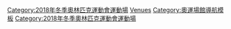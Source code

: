 {{Navbox
|name  = 2018年冬季奧林匹克運動會比賽場館
|state = {{{state|}}}
|title = [[2018年冬季奧林匹克運動會和冬季帕拉林匹克運動會比賽場館列表|2018年冬季奧林匹克運動會比賽場館]]
|listclass = hlist
|basestyle = background:#BFD7FF;

|group1 = [[平昌郡|平昌]]山區賽區
|list1  = 
* [[阿爾卑西亞度假村]]
** [[平昌奧林匹克體育場]]^
** [[阿爾卑西亞越野和冬季兩項中心|冬季兩項中心]]
** [[阿爾卑西亞越野和冬季兩項中心|越野中心]]
** [[阿爾卑西亞跳台滑雪場|跳台滑雪中心]]
** [[阿爾卑西亞滑行中心]]
** [[龍平滑雪渡假村]]
** 平昌奧林匹克選手村^
* <br />獨立場館
** [[鳳凰雪上公園]]
** [[旌善高山滑雪中心]]

|group2 = [[江陵市|江陵]]海岸賽區
|list2  = 
* [[江陵奧林匹克公園]]
** [[江陵冰球中心]]
** [[江陵冰上運動場]]
** [[江陵競速滑冰館]]
** [[江陵室內滑冰場|江陵冰壺中心]]
* [[天主教關東大學體育館|關東冰球中心]]
* 江陵奧林匹克選手村^
|below  = ^表示為非競賽場館。
}}<includeonly>[[Category:2018年冬季奧林匹克運動會運動場]]</includeonly><noinclude>
{{collapsible option}}
[[Category:2018年冬季奧林匹克運動會模板|Venues]]
[[Category:奧運場館導航模板]]
[[Category:2018年冬季奧林匹克運動會運動場]]
</noinclude>